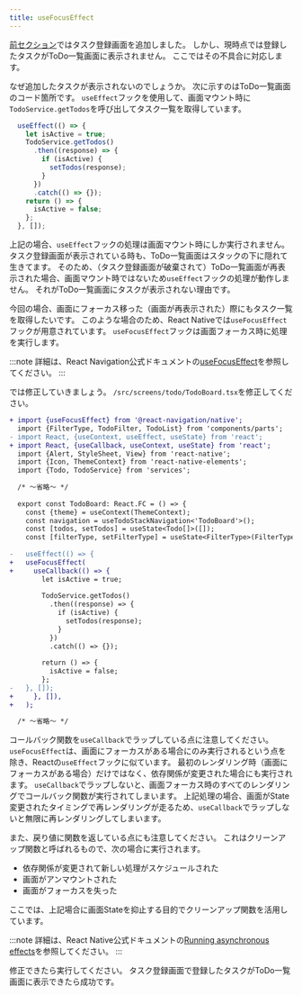 ```yaml
---
title: useFocusEffect
---
```


[前セクション](todo-form.mdx)ではタスク登録画面を追加しました。
しかし、現時点では登録したタスクがToDo一覧画面に表示されません。
ここではその不具合に対応します。

なぜ追加したタスクが表示されないのでしょうか。
次に示すのはToDo一覧画面のコード箇所です。
`useEffect`フックを使用して、画面マウント時に`TodoService.getTodos`を呼び出してタスク一覧を取得しています。

```typescript jsx
  useEffect(() => {
    let isActive = true;
    TodoService.getTodos()
      .then((response) => {
        if (isActive) {
          setTodos(response);
        }
      })
      .catch(() => {});
    return () => {
      isActive = false;
    };
  }, []);
```

上記の場合、`useEffect`フックの処理は画面マウント時にしか実行されません。
タスク登録画面が表示されている時も、ToDo一覧画面はスタックの下に隠れて生きてます。
そのため、（タスク登録画面が破棄されて）ToDo一覧画面が再表示された場合、画面マウント時ではないため`useEffect`フックの処理が動作しません。
それがToDo一覧画面にタスクが表示されない理由です。

今回の場合、画面にフォーカス移った（画面が再表示された）際にもタスク一覧を取得したいです。
このような場合のため、React Nativeでは`useFocusEffect`フックが用意されています。
`useFocusEffect`フックは画面フォーカス時に処理を実行します。

:::note
詳細は、React Navigation公式ドキュメントの[useFocusEffect](https://reactnavigation.org/docs/use-focus-effect/)を参照してください。
:::

では修正していきましょう。
`/src/screens/todo/TodoBoard.tsx`を修正してください。

```diff title="/src/screens/todo/TodoBoard.tsx"
+ import {useFocusEffect} from '@react-navigation/native';
  import {FilterType, TodoFilter, TodoList} from 'components/parts';
- import React, {useContext, useEffect, useState} from 'react';
+ import React, {useCallback, useContext, useState} from 'react';
  import {Alert, StyleSheet, View} from 'react-native';
  import {Icon, ThemeContext} from 'react-native-elements';
  import {Todo, TodoService} from 'services';
  
  /* ～省略～ */  
  
  export const TodoBoard: React.FC = () => {
    const {theme} = useContext(ThemeContext);
    const navigation = useTodoStackNavigation<'TodoBoard'>();
    const [todos, setTodos] = useState<Todo[]>([]);
    const [filterType, setFilterType] = useState<FilterType>(FilterType.ALL);
  
-   useEffect(() => {
+   useFocusEffect(
+     useCallback(() => {
        let isActive = true;
  
        TodoService.getTodos()
          .then((response) => {
            if (isActive) {
              setTodos(response);
            }
          })
          .catch(() => {});
  
        return () => {
          isActive = false;
        };
-   }, []);
+     }, []),
+   );

  /* ～省略～ */  
```

コールバック関数を`useCallback`でラップしている点に注意してください。
`useFocusEffect`は、画面にフォーカスがある場合にのみ実行されるという点を除き、Reactの`useEffect`フックに似ています。
最初のレンダリング時（画面にフォーカスがある場合）だけではなく、依存関係が変更された場合にも実行されます。
`useCallback`でラップしないと、画面フォーカス時のすべてのレンダリングでコールバック関数が実行されてしまいます。
上記処理の場合、画面がState変更されたタイミングで再レンダリングが走るため、`useCallback`でラップしないと無限に再レンダリングしてしまいます。

また、戻り値に関数を返している点にも注意してください。
これはクリーンアップ関数と呼ばれるもので、次の場合に実行されます。

- 依存関係が変更されて新しい処理がスケジュールされた
- 画面がアンマウントされた
- 画面がフォーカスを失った

ここでは、上記場合に画面Stateを抑止する目的でクリーンアップ関数を活用しています。

:::note
詳細は、React Native公式ドキュメントの[Running asynchronous effects](https://reactnavigation.org/docs/use-focus-effect/#running-asynchronous-effects)を参照してください。
:::

修正できたら実行してください。
タスク登録画面で登録したタスクがToDo一覧画面に表示できたら成功です。
